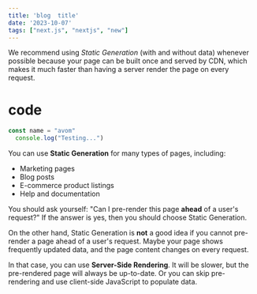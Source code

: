 ```yaml
---
title: 'blog  title'
date: '2023-10-07'
tags: ["next.js", "nextjs", "new"]
---
```


We recommend using *Static Generation* (with and without data) whenever possible because your page can be built once and served by CDN, which makes it much faster than having a server render the page on every request.

#  code

```ts 
const name = "avom"
  console.log("Testing...")
```

You can use **Static Generation** for many types of pages, including:

- Marketing pages
- Blog posts
- E-commerce product listings
- Help and documentation

You should ask yourself: "Can I pre-render this page **ahead** of a user's request?" If the answer is yes, then you should choose Static Generation.

On the other hand, Static Generation is **not** a good idea if you cannot pre-render a page ahead of a user's request. Maybe your page shows frequently updated data, and the page content changes on every request.

In that case, you can use **Server-Side Rendering**. It will be slower, but the pre-rendered page will always be up-to-date. Or you can skip pre-rendering and use client-side JavaScript to populate data.